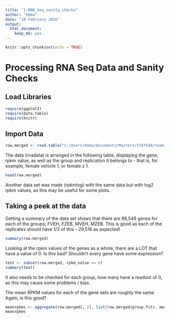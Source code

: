 ```yaml
---
title: "1-RNA_Seq_sanity_checks"
author: "Emma"
date: "10 February 2016"
output: 
  html_document: 
    keep_md: yes
---
```


```r
knitr::opts_chunk$set(echo = TRUE)
```

**Processing RNA Seq Data and Sanity Checks**
================================================

**Load Libraries**
-------------------

```r
require(ggplot2)
require(data.table)
require(knitr)
```

**Import Data**
----------------

```r
row.merged <- read.table("C:/Users/Emma/Documents/Masters/STAT540/team_treed_rats-DNA-methylation/RNASeq_data/row.merged.txt", header=TRUE, row.names = 1)
```

The data (rnadata) is arranged in the following table, displaying the gene, rpkm value, as well as the group and replication it belongs to - that is, for example, female vehicle 1, or female z 1. 
```r
head(row.merged)
```

Another data set was made (rpkmlog) with the same data but with log2 rpkm values, as this may be useful for some plots.

**Taking a peek at the data**
------------------------------

Getting a summary of the data set shows that there are 88,548 genes for each of the groups; FVEH, FZEB, MVEH, MZEB. This is good as each of the replicates should have 1/3 of this - 29,516 as expected! 
```r
summary(row.merged)
```

Looking at the rpkm values of the genes as a whole, there are a LOT that have a value of 0. Is this bad? Shouldn't every gene have some expression?  

```r
test <- subset(row.merged, rpkm_value == 0)
summary(test)
```

It also needs to be checked for each group, how many have a readout of 0, as this may cause some problems / bias.

The mean RPKM values for each of the gene sets are roughly the same. Again, is this good? 

```r
meanrpkms <- aggregate(row.merged[, 2], list(row.merged$group.fct), mean)
meanrpkms
```


